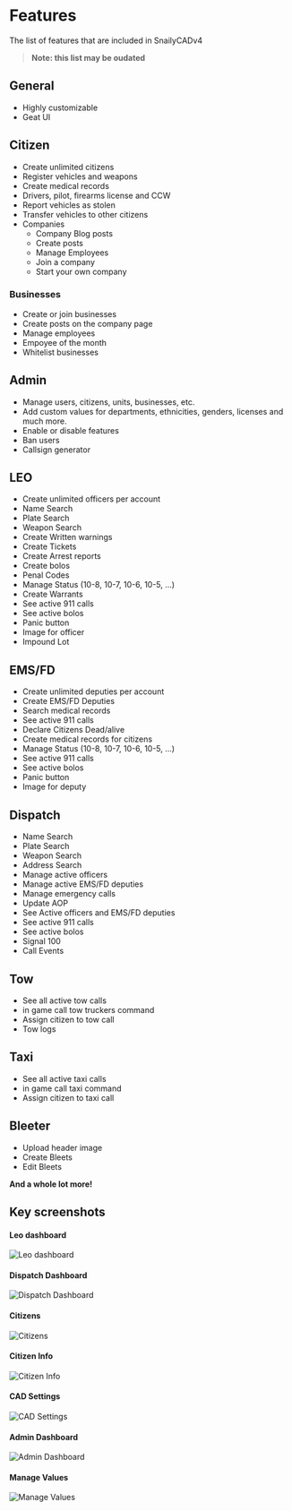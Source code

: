 # Features

The list of features that are included in SnailyCADv4

> **Note: this list may be oudated**

## General

- Highly customizable
- Geat UI

## Citizen

- Create unlimited citizens
- Register vehicles and weapons
- Create medical records
- Drivers, pilot, firearms license and CCW
- Report vehicles as stolen
- Transfer vehicles to other citizens
- Companies
  - Company Blog posts
  - Create posts
  - Manage Employees
  - Join a company
  - Start your own company

### Businesses

- Create or join businesses
- Create posts on the company page
- Manage employees
- Empoyee of the month
- Whitelist businesses

## Admin

- Manage users, citizens, units, businesses, etc.
- Add custom values for departments, ethnicities, genders, licenses and much more.
- Enable or disable features
- Ban users
- Callsign generator

## LEO

- Create unlimited officers per account
- Name Search
- Plate Search
- Weapon Search
- Create Written warnings
- Create Tickets
- Create Arrest reports
- Create bolos
- Penal Codes
- Manage Status (10-8, 10-7, 10-6, 10-5, ...)
- Create Warrants
- See active 911 calls
- See active bolos
- Panic button
- Image for officer
- Impound Lot

## EMS/FD

- Create unlimited deputies per account
- Create EMS/FD Deputies
- Search medical records
- See active 911 calls
- Declare Citizens Dead/alive
- Create medical records for citizens
- Manage Status (10-8, 10-7, 10-6, 10-5, ...)
- See active 911 calls
- See active bolos
- Panic button
- Image for deputy

## Dispatch

- Name Search
- Plate Search
- Weapon Search
- Address Search
- Manage active officers
- Manage active EMS/FD deputies
- Manage emergency calls
- Update AOP
- See Active officers and EMS/FD deputies
- See active 911 calls
- See active bolos
- Signal 100
- Call Events

## Tow

- See all active tow calls
- in game call tow truckers command
- Assign citizen to tow call
- Tow logs

## Taxi

- See all active taxi calls
- in game call taxi command
- Assign citizen to taxi call

## Bleeter

- Upload header image
- Create Bleets
- Edit Bleets

**And a whole lot more!**

## Key screenshots

#### Leo dashboard

![Leo dashboard](/leo.png)

#### Dispatch Dashboard

![Dispatch Dashboard](/dispatch.png)

#### Citizens

![Citizens](/citizens.png)

#### Citizen Info

![Citizen Info](/citizen_info.png)

#### CAD Settings

![CAD Settings](/cad_settings.png)

#### Admin Dashboard

![Admin Dashboard](/admin_dashboard.png)

#### Manage Values

![Manage Values](/manage_values.png)
